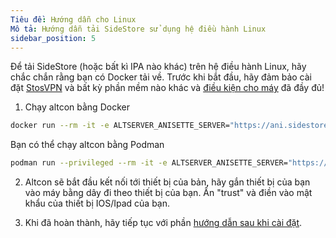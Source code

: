```yaml
---
Tiêu đề: Hướng dẫn cho Linux 
Mô tả: Hướng dẫn tải SideStore sử dụng hệ điều hành Linux
sidebar_position: 5
---
```


Để tải SideStore (hoặc bất kì IPA nào khác) trên hệ điều hành Linux, hãy chắc chắn rằng bạn có Docker tải về. Trước khi bắt đầu, hãy đảm bảo cài đặt [StosVPN](https://apps.apple.com/us/app/stosvpn/id6744003051) và bất kỳ phần mềm nào khác và [điều kiện cho máy](prerequisites) đã đầy đủ!

1. Chạy altcon bằng Docker
```bash
docker run --rm -it -e ALTSERVER_ANISETTE_SERVER="https://ani.sidestore.io/" -v ${PWD}/:/mnt/ -v /var/run:/var/run ghcr.io/sidestore/altcon
```

Bạn có thể chạy altcon bằng Podman
```bash
podman run --privileged --rm -it -e ALTSERVER_ANISETTE_SERVER="https://ani.sidestore.io/" -v ${PWD}/:/mnt/ -v /var/run:/var/run ghcr.io/sidestore/altcon
```

2. Altcon sẽ bắt đầu kết nối tới thiết bị của bản, hãy gắn thiết bị của bạn vào máy bằng dây đi theo thiết bị của bạn. Ấn "trust" và điền vào mật khẩu của thiết bị IOS/Ipad của bạn.

3. Khi đã hoàn thành, hãy tiếp tục với phần [hướng dẫn sau khi cài đặt](post-install).
